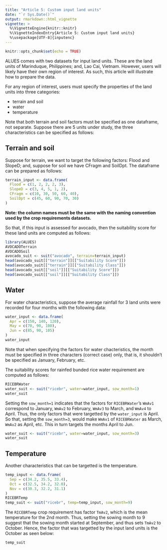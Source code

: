 ```yaml
---
title: "Article 5: Custom input land units"
date: "`r Sys.Date()`"
output: rmarkdown::html_vignette
vignette: >
  %\VignetteEngine{knitr::knitr}
  %\VignetteIndexEntry{Article 5: Custom input land units}
  %\usepackage[UTF-8]{inputenc}
---
```


```r
knitr::opts_chunk$set(echo = TRUE)
```
ALUES comes with two datasets for input land units. These are the land units of Marinduque, Philippines; and, Lao Cai, Vietnam. However, users will likely have their own region of interest. As such, this article will illustrate how to prepare the data.

For any region of interest, users must specify the properties of the land units into three categories:

- terrain and soil
- water
- temperature

Note that both terrain and soil factors must be specified as one dataframe, not separate. Suppose there are 5 units under study, the three characteristics can be specified as follows:

## Terrain and soil
Suppose for terrain, we want to target the following factors: Flood and SlopeD; and, suppose for soil we have CFragm and SoilDpt. The dataframe can be prepared as follows:
```r
terrain_input <- data.frame(
  Flood = c(1, 2, 2, 2, 3),
  SlopeD = c(3, 4, 5, 1, 2),
  CFragm = c(10, 30, 50, 60, 40),
  SoilDpt = c(45, 60, 90, 70, 30)
)
```
**Note: the column names must be the same with the naming convention used by the crop requirements datasets.**

So that, if this input is assessed for avocado, then the suitability score for these land units are computed as follows:
```r
library(ALUES)
AVOCADOTerrain
AVOCADOSoil
avocado_suit <- suit("avocado", terrain=terrain_input)
head(avocado_suit[["terrain"]][["Suitability Score"]])
head(avocado_suit[["terrain"]][["Suitability Class"]])
head(avocado_suit[["soil"]][["Suitability Score"]])
head(avocado_suit[["soil"]][["Suitability Class"]])
```

## Water
For water characteristics, suppose the average rainfall for 3 land units were recorded for four months with the following data:
```r
water_input <- data.frame(
  Apr = c(150, 140, 120),
  May = c(70, 90, 100),
  Jun = c(85, 90, 105)
)
water_input
```
Note that when specifying the factors for water chacteristics, the month must be specified in three characters (correct case) only, that is, it shouldn't be specified as January, February, etc. 

The suitability scores for rainfed bunded rice water requirement are computed as follows:
```r
RICEBRWater
water_suit <- suit("ricebr", water=water_input, sow_month=1)
water_suit
```
Setting the `sow_month=1` indicates that the factors for `RICEBRWater`'s `WmAv1` correspond to January, `WmAv2` to February, `WmAv3` to March, and `WmAv4` to April. Thus, the only factors that were targetted by the `water_input` is April. So that, setting the `sow_month=3`, would make `WmAv1` of `RICEBRWater` as March, `WmAv2` as April, etc. This in turn targets the months April to Jun.
```r
water_suit <- suit("ricebr", water=water_input, sow_month=3)
water_suit
```

## Temperature
Another characteristics that can be targetted is the temperature.
```r
temp_input <- data.frame(
  Sep = c(34.2, 35.5, 33.4),
  Oct = c(32.5, 34.2, 32.0),
  Nov = c(30.3, 32.2, 31.1)
)
RICEBRTemp
temp_suit <- suit("ricebr", temp=temp_input, sow_month=9)
```
The `RICEBRTemp` crop requirement has factor `TmAv2`, which is the mean temperature for the 2nd month. Thus, setting the sowing month to 9 suggest that the sowing month started at September, and thus sets `TmAv2` to October. Hence, the factor that was targetted by the input land units is the October as seen below:
```r
temp_suit
```